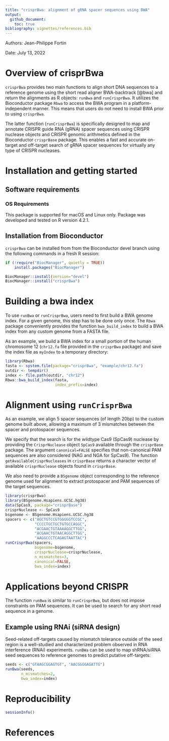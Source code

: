 ```yaml
---
title: "crisprBwa: alignment of gRNA spacer sequences using BWA"
output: 
  github_document:
    toc: true
bibliography: vignettes/references.bib
---
```


Authors: Jean-Philippe Fortin

Date: July 13, 2022



# Overview of crisprBwa

`crisprBwa` provides two main functions to align short DNA sequences to
a reference genome using the short read aligner BWA-backtrack [@bwa]
and return the alignments as R objects: `runBwa` and `runCrisprBwa`.
It utilizes the Bioconductor package `Rbwa` to access the BWA program
in a platform-independent manner. This means that users do not need to install
BWA prior to using `crisprBwa`. 


The latter function (`runCrisprBwa`) is specifically designed
to map and annotate CRISPR guide RNA (gRNA) spacer sequences using
CRISPR nuclease objects and CRISPR genomic arithmetics defined in
the Bioconductor `crisprBase` package. This enables a fast and accurate
on-target and off-target search of gRNA spacer sequences for virtually any
type of CRISPR nucleases. 




# Installation and getting started

## Software requirements

### OS Requirements

This package is supported for macOS and Linux only.
Package was developed and tested on R version 4.2.1.



## Installation from Bioconductor

`crisprBwa` can be installed from from the Bioconductor devel branch
using the following commands in a fresh R session:

```r
if (!require("BiocManager", quietly = TRUE))
    install.packages("BiocManager")

BiocManager::install(version="devel")
BiocManager::install("crisprBwa")
```




# Building a bwa index

To use `runBwa` or `runCrisprBwa`, users need to first build a BWA
genome index. For a given genome, this step has to be done only once. 
The `Rbwa` package conveniently provides the function `bwa_build_index`
to build a BWA index from any custom genome from a FASTA file.

As an example, we build a BWA index for a small portion of the human
chromosome 12 (`chr12.fa` file provided in the `crisprBwa` package) and
save the index file as `myIndex` to a temporary directory:

```r
library(Rbwa)
fasta <- system.file(package="crisprBwa", "example/chr12.fa")
outdir <- tempdir()
index <- file.path(outdir, "chr12")
Rbwa::bwa_build_index(fasta,
                      index_prefix=index)
```

# Alignment using `runCrisprBwa`

As an example, we align 5 spacer sequences (of length 20bp) to the
custom genome built above, allowing a maximum of 3 mismatches between the 
spacer and protospacer sequences. 

We specify that the search is for the wildtype Cas9 (SpCas9) nuclease
by providing the `CrisprNuclease` object `SpCas9` available through the 
`crisprBase` package. The argument `canonical=FALSE` specifies that 
non-canonical PAM sequences are also considered (NAG and NGA for SpCas9).
The function `getAvailableCrisprNucleases` in `crisprBase` returns a character
vector of available `crisprNuclease` objects found in `crisprBase`.

We also need to provide a `BSgenome` object corresponding to the reference
genome used for alignment to extract protospacer and PAM sequences of the 
target sequences. 

```r
library(crisprBwa)
library(BSgenome.Hsapiens.UCSC.hg38)
data(SpCas9, package="crisprBase")
crisprNuclease <- SpCas9
bsgenome <- BSgenome.Hsapiens.UCSC.hg38
spacers <- c("AGCTGTCCGTGGGGGTCCGC",
             "CCCCTGCTGCTGTGCCAGGC",
             "ACGAACTGTAAAAGGCTTGG",
             "ACGAACTGTAACAGGCTTGG",
             "AAGGCCCTCAGAGTAATTAC")
runCrisprBwa(spacers,
             bsgenome=bsgenome,
             crisprNuclease=crisprNuclease,
             n_mismatches=3,
             canonical=FALSE,
             bwa_index=index)
```



# Applications beyond CRISPR

The function `runBwa` is similar to `runCrisprBwa`,
but does not impose constraints on PAM sequences.
It can be used to search for any short read sequence in a genome.

## Example using RNAi (siRNA design)

Seed-related off-targets caused by mismatch tolerance outside of the
seed region is a well-studied and characterized problem observed in RNA
interference (RNAi) experiments. `runBWa` can be used to map shRNA/siRNA seed
sequences to reference genomes to predict putative off-targets:

```r
seeds <- c("GTAAGCGGAGTGT", "AACGGGGAGATTG")
runBwa(seeds,
       n_mismatches=2,
       bwa_index=index)
```



# Reproducibility

```r
sessionInfo()
```


# References




